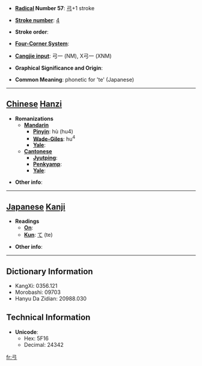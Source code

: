 * '''[[Wiktionary:Chinese radical index| Radical]] Number 57''': [[Wiktionary:Chinese radical index 弓|弓]]+1 stroke

* '''[[Wiktionary:Chinese total strokes index|Stroke number]]''': [[Wiktionary:Chinese total strokes index 4|4]]

* '''Stroke order''': 

* '''[[Wiktionary:Chinese four corner index|Four-Corner System]]''': 

* '''[[Wiktionary:Chinese Cangjie index|Cangjie input]]''': 弓一 (NM), X弓一 (XNM)

* '''Graphical Significance and Origin''': 

* '''Common Meaning''': phonetic for 'te' (Japanese)

----

== [[Chinese]] [[Hanzi]] ==

* '''Romanizations'''
** '''[[Mandarin]]'''
*** '''[[Pinyin]]''': hù (hu4)
*** '''[[Wade-Giles]]''': hu<sup>4</sup>
*** '''[[Yale]]''': 
** '''[[Cantonese]]'''
*** '''[[Jyutping]]''':
*** '''[[Penkyamp]]''': 
*** '''[[Yale]]''': 

* '''Other info''': 

----

== [[Japanese]] [[Kanji]] ==

* '''Readings'''
** '''[[On]]''': 
** '''[[Kun]]''': [[て]] (te)

* '''Other info''':  

----

== Dictionary Information ==

* KangXi: 0356.121
* Morobashi: 09703
* Hanyu Da Zidian: 20988.030

== Technical Information ==

* '''Unicode''':
** Hex: 5F16
** Decimal: 24342

[[fr:弖]]
